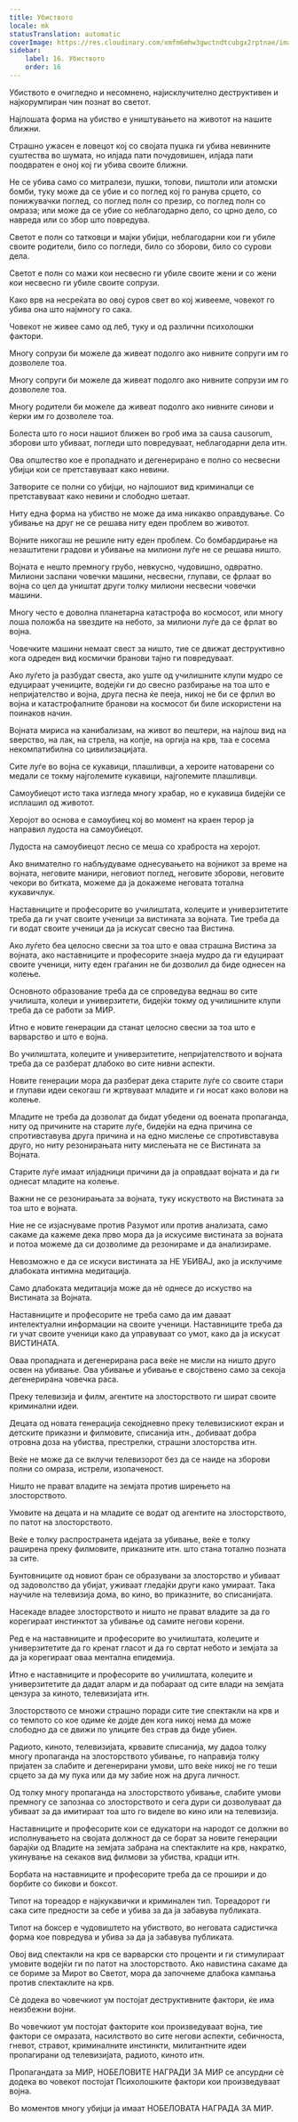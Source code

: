 ```yaml
---
title: Убиството
locale: mk
statusTranslation: automatic
coverImage: https://res.cloudinary.com/xmfm6mhw3gwctndtcubgx2rptnae/image/upload/v1740337243/small_cover_educacion_fundamental_a051170f1c.webp
sidebar:
    label: 16. Убиството
    order: 16
---
```

Убиството е очигледно и несомнено, најисклучително деструктивен и најкорумпиран чин познат во светот.

Најлошата форма на убиство е уништувањето на животот на нашите ближни.

Страшно ужасен е ловецот кој со својата пушка ги убива невинните суштества во шумата, но илјада пати почудовишен, илјада пати поодвратен е оној кој ги убива своите ближни.

Не се убива само со митралези, пушки, топови, пиштоли или атомски бомби, туку може да се убие и со поглед кој го ранува срцето, со понижувачки поглед, со поглед полн со презир, со поглед полн со омраза; или може да се убие со неблагодарно дело, со црно дело, со навреда или со збор што повредува.

Светот е полн со татковци и мајки убијци, неблагодарни кои ги убиле своите родители, било со погледи, било со зборови, било со сурови дела.

Светот е полн со мажи кои несвесно ги убиле своите жени и со жени кои несвесно ги убиле своите сопрузи.

Како врв на несреќата во овој суров свет во кој живееме, човекот го убива она што најмногу го сака.

Човекот не живее само од леб, туку и од различни психолошки фактори.

Многу сопрузи би можеле да живеат подолго ако нивните сопруги им го дозволеле тоа.

Многу сопруги би можеле да живеат подолго ако нивните сопрузи им го дозволеле тоа.

Многу родители би можеле да живеат подолго ако нивните синови и ќерки им го дозволеле тоа.

Болеста што го носи нашиот ближен во гроб има за causa causorum, зборови што убиваат, погледи што повредуваат, неблагодарни дела итн.

Ова општество кое е пропаднато и дегенерирано е полно со несвесни убијци кои се претставуваат како невини.

Затворите се полни со убијци, но најлошиот вид криминалци се претставуваат како невини и слободно шетаат.

Ниту една форма на убиство не може да има никакво оправдување. Со убивање на друг не се решава ниту еден проблем во животот.

Војните никогаш не решиле ниту еден проблем. Со бомбардирање на незаштитени градови и убивање на милиони луѓе не се решава ништо.

Војната е нешто премногу грубо, невкусно, чудовишно, одвратно. Милиони заспани човечки машини, несвесни, глупави, се фрлаат во војна со цел да уништат други толку милиони несвесни човечки машини.

Многу често е доволна планетарна катастрофа во космосот, или многу лоша положба на ѕвездите на небото, за милиони луѓе да се фрлат во војна.

Човечките машини немаат свест за ништо, тие се движат деструктивно кога одреден вид космички бранови тајно ги повредуваат.

Ако луѓето ја разбудат свеста, ако уште од училишните клупи мудро се едуцираат учениците, водејќи ги до свесно разбирање на тоа што е непријателство и војна, друга песна ќе пееја, никој не би се фрлил во војна и катастрофалните бранови на космосот би биле искористени на поинаков начин.

Војната мириса на канибализам, на живот во пештери, на најлош вид на ѕверство, на лак, на стрела, на копје, на оргија на крв, таа е сосема некомпатибилна со цивилизацијата.

Сите луѓе во војна се кукавици, плашливци, а хероите натоварени со медали се токму најголемите кукавици, најголемите плашливци.

Самоубиецот исто така изгледа многу храбар, но е кукавица бидејќи се исплашил од животот.

Херојот во основа е самоубиец кој во момент на краен терор ја направил лудоста на самоубиецот.

Лудоста на самоубиецот лесно се меша со храброста на херојот.

Ако внимателно го набљудуваме однесувањето на војникот за време на војната, неговите манири, неговиот поглед, неговите зборови, неговите чекори во битката, можеме да ја докажеме неговата тотална кукавичлук.

Наставниците и професорите во училиштата, колеџите и универзитетите треба да ги учат своите ученици за вистината за војната. Тие треба да ги водат своите ученици да ја искусат свесно таа Вистина.

Ако луѓето беа целосно свесни за тоа што е оваа страшна Вистина за војната, ако наставниците и професорите знаеја мудро да ги едуцираат своите ученици, ниту еден граѓанин не би дозволил да биде однесен на колење.

Основното образование треба да се спроведува веднаш во сите училишта, колеџи и универзитети, бидејќи токму од училишните клупи треба да се работи за МИР.

Итно е новите генерации да станат целосно свесни за тоа што е варварство и што е војна.

Во училиштата, колеџите и универзитетите, непријателството и војната треба да се разберат длабоко во сите нивни аспекти.

Новите генерации мора да разберат дека старите луѓе со своите стари и глупави идеи секогаш ги жртвуваат младите и ги носат како волови на колење.

Младите не треба да дозволат да бидат убедени од воената пропаганда, ниту од причините на старите луѓе, бидејќи на една причина се спротивставува друга причина и на едно мислење се спротивставува друго, но ниту резонирањата ниту мислењата не се Вистината за Војната.

Старите луѓе имаат илјадници причини да ја оправдаат војната и да ги однесат младите на колење.

Важни не се резонирањата за војната, туку искуството на Вистината за тоа што е војната.

Ние не се изјаснуваме против Разумот или против анализата, само сакаме да кажеме дека прво мора да ја искусиме вистината за војната и потоа можеме да си дозволиме да резонираме и да анализираме.

Невозможно е да се искуси вистината за НЕ УБИВАЈ, ако ја исклучиме длабоката интимна медитација.

Само длабоката медитација може да нè однесе до искуство на Вистината за Војната.

Наставниците и професорите не треба само да им даваат интелектуални информации на своите ученици. Наставниците треба да ги учат своите ученици како да управуваат со умот, како да ја искусат ВИСТИНАТА.

Оваа пропадната и дегенерирана раса веќе не мисли на ништо друго освен на убивање. Ова убивање и убивање е својствено само за секоја дегенерирана човечка раса.

Преку телевизија и филм, агентите на злосторството ги шират своите криминални идеи.

Децата од новата генерација секојдневно преку телевизискиот екран и детските приказни и филмовите, списанија итн., добиваат добра отровна доза на убиства, престрелки, страшни злосторства итн.

Веќе не може да се вклучи телевизорот без да се наиде на зборови полни со омраза, истрели, изопаченост.

Ништо не прават владите на земјата против ширењето на злосторството.

Умовите на децата и на младите се водат од агентите на злосторството, по патот на злосторството.

Веќе е толку распространета идејата за убивање, веќе е толку раширена преку филмовите, приказните итн. што стана тотално позната за сите.

Бунтовниците од новиот бран се образувани за злосторство и убиваат од задоволство да убијат, уживаат гледајќи други како умираат. Така научиле на телевизија дома, во кино, во приказните, во списанијата.

Насекаде владее злосторството и ништо не прават владите за да го корегираат инстинктот за убивање од самите негови корени.

Ред е на наставниците и професорите во училиштата, колеџите и универзитетите да го кренат гласот и да го свртат небото и земјата за да ја корегираат оваа ментална епидемија.

Итно е наставниците и професорите во училиштата, колеџите и универзитетите да дадат аларм и да побараат од сите влади на земјата цензура за киното, телевизијата итн.

Злосторството се множи страшно поради сите тие спектакли на крв и со темпото со кое одиме ќе дојде ден кога никој нема да може слободно да се движи по улиците без страв да биде убиен.

Радиото, киното, телевизијата, крвавите списанија, му дадоа толку многу пропаганда на злосторството убивање, го направија толку пријатен за слабите и дегенерирани умови, што веќе никој не го теши срцето за да му пука или да му забие нож на друга личност.

Од толку многу пропаганда на злосторството убивање, слабите умови премногу се запознаа со злосторството и сега дури си дозволуваат да убиваат за да имитираат тоа што го виделе во кино или на телевизија.

Наставниците и професорите кои се едукатори на народот се должни во исполнувањето на својата должност да се борат за новите генерации барајќи од Владите на земјата забрана на спектаклите на крв, накратко, укинување на секаков вид филмови за убиства, крадци итн.

Борбата на наставниците и професорите треба да се прошири и до борбите со бикови и боксот.

Типот на тореадор е најкукавички и криминален тип. Тореадорот ги сака сите предности за себе и убива за да ја забавува публиката.

Типот на боксер е чудовиштето на убиството, во неговата садистичка форма кое повредува и убива за да ја забавува публиката.

Овој вид спектакли на крв се варварски сто проценти и ги стимулираат умовите водејќи ги по патот на злосторството. Ако навистина сакаме да се бориме за Мирот во Светот, мора да започнеме длабока кампања против спектаклите на крв.

Сè додека во човечкиот ум постојат деструктивните фактори, ќе има неизбежни војни.

Во човечкиот ум постојат факторите кои произведуваат војна, тие фактори се омразата, насилството во сите негови аспекти, себичноста, гневот, стравот, криминалните инстинкти, милитантните идеи пропагирани од телевизијата, радиото, киното итн.

Пропагандата за МИР, НОБЕЛОВИТЕ НАГРАДИ ЗА МИР се апсурдни сè додека во човекот постојат Психолошките фактори кои произведуваат војна.

Во моментов многу убијци ја имаат НОБЕЛОВАТА НАГРАДА ЗА МИР.

